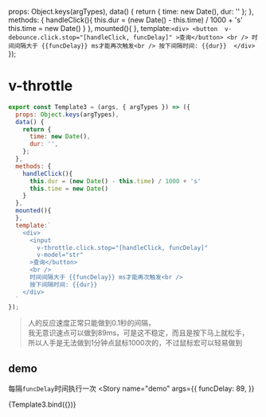 

<Meta title="util/节流"  argTypes={{}} />

<style lang="scss">{`
  ul {
    display: flex;
    flex-direction: column;
    gap: 10px;
  }
  li {

    width: 200px;
    height: 50px;
    line-height: 50px;
    border-radius: 22px;
    text-align: center;
    transform: translate(0, 0);
  }
  .li0 {
      background: pink;
  }
  .li2 {
      background: brown;
  }
  .li5 {
      background: grey;
  }
  .li1 {
      background: purple;
  }
  .li4 {
      background: green;
  }
  .dragging {
    opcity: 1;
  }
`}</style>



  props: Object.keys(argTypes),
  data() {
    return {
      time: new Date(),
      dur: ''
    };
  },
  methods: {
    handleClick(){
      this.dur = (new Date() - this.time) / 1000 + 's'
      this.time = new Date()
    }
  },
  mounted(){
  },
  template:`
    <div>
      <button 
        v-debounce.click.stop="[handleClick, funcDelay]"
      >查询</button>
      <br />
      时间间隔大于 {{funcDelay}} ms才能再次触发<br />
      按下间隔时间: {{dur}} 
    </div>
  `
});

# v-throttle
```js
export const Template3 = (args, { argTypes }) => ({
  props: Object.keys(argTypes),
  data() {
    return {
      time: new Date(),
      dur: '',
    };
  },
  methods: {
    handleClick(){
      this.dur = (new Date() - this.time) / 1000 + 's'
      this.time = new Date()
    }
  },
  mounted(){
  },
  template:`
    <div>
      <input 
        v-throttle.click.stop="[handleClick, funcDelay]"
        v-model="str"
      >查询</button>
      <br />
      时间间隔大于 {{funcDelay}} ms才能再次触发<br />
      按下间隔时间: {{dur}} 
    </div>
  `
});
```
<blockquote>
人的反应速度正常只能做到0.1秒的间隔，<br /> 
我无意识速点可以做到89ms，可是这不稳定，而且是按下马上就松手，<br /> 
所以人手是无法做到1分钟点鼠标1000次的，不过鼠标宏可以轻易做到
</blockquote>

## demo
每隔`funcDelay`时间执行一次
<Canvas>
<Story
  name="demo"
  args={{
    funcDelay: 89,
  }}
>
  {Template3.bind({})}
</Story>
</Canvas>

<ArgsTable story="demo" />

